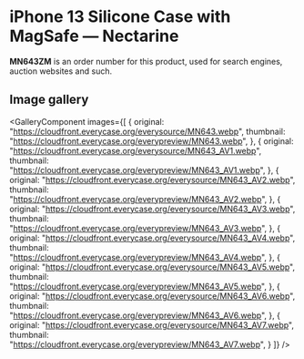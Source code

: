 
# iPhone 13 Silicone Case with MagSafe — Nectarine

<Callout type='info' emoji='👉🏻'>**MN643ZM** is an order number for this product, used for search engines, auction websites and such.</Callout>

## Image gallery

<GalleryComponent
    images={[
      {
        original: "https://cloudfront.everycase.org/everysource/MN643.webp",
        thumbnail: "https://cloudfront.everycase.org/everypreview/MN643.webp",
      },
      {
        original: "https://cloudfront.everycase.org/everysource/MN643_AV1.webp",
        thumbnail: "https://cloudfront.everycase.org/everypreview/MN643_AV1.webp",
      },
      {
        original: "https://cloudfront.everycase.org/everysource/MN643_AV2.webp",
        thumbnail: "https://cloudfront.everycase.org/everypreview/MN643_AV2.webp",
      },
      {
        original: "https://cloudfront.everycase.org/everysource/MN643_AV3.webp",
        thumbnail: "https://cloudfront.everycase.org/everypreview/MN643_AV3.webp",
      },
      {
        original: "https://cloudfront.everycase.org/everysource/MN643_AV4.webp",
        thumbnail: "https://cloudfront.everycase.org/everypreview/MN643_AV4.webp",
      },
      {
        original: "https://cloudfront.everycase.org/everysource/MN643_AV5.webp",
        thumbnail: "https://cloudfront.everycase.org/everypreview/MN643_AV5.webp",
      },
      {
        original: "https://cloudfront.everycase.org/everysource/MN643_AV6.webp",
        thumbnail: "https://cloudfront.everycase.org/everypreview/MN643_AV6.webp",
      },
      {
        original: "https://cloudfront.everycase.org/everysource/MN643_AV7.webp",
        thumbnail: "https://cloudfront.everycase.org/everypreview/MN643_AV7.webp",
      }
    ]}
  />
